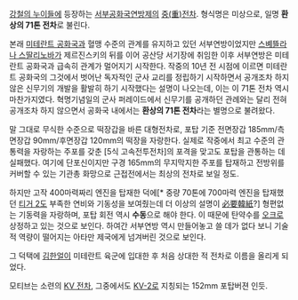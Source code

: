 [[강철의 누이들]]에 등장하는 [[서부공화국연방]]제의 [[중(重)전차]]. 형식명은 미상으로, 일명 '''환상의 71톤 전차'''로 불린다. 

본래 [[미테란트 공화국]]과 혈맹 수준의 관계를 유지하고 있던 서부연방이었지만 [[스볘뜰라나 스딸리노바]]가 제르진스키의 뒤를 이어 공산당 서기장에 취임한 이후 서부연방은 미테란트 공화국과 급속히 관계가 멀어지기 시작한다. 작중의 10년 전 시점에 이르면 미테란트 공화국의 그것에서 벗어난 독자적인 군사 교리를 정립하기 시작하면서 공개조차 하지 않은 신무기의 개발을 활발히 하기 시작했다는 설명이 나오는데, 이는 이 71톤 전차 역시 마찬가지였다. 혁명기념일의 군사 퍼레이드에서 신무기를 공개하던 관례와는 달리 전혀 공개조차 하지 않으면서 공화국 내에서는 '''환상의 71톤 전차'''라는 별명으로 불려왔다. 

말 그대로 무식한 수준으로 떡장갑을 바른 대형전차로, 포탑 기준 전면장갑 185mm/측면장갑 90mm/후면장갑 120mm의 떡장을 자랑한다. 실제로 작중에서 최고 수준의 관통력을 자랑하는 주포를 갖춘 [5식 고속전투전차]의 포격을 맞고도 포탑을 관통하는 데 실패했다. 여기에 단포신이지만 구경 165mm의 무지막지한 주포를 탑재하고 전방위를 커버할 수 있는 기관총 화망으로 근접전에서는 최상의 전차로 보일 정도. 

하지만 고작 400마력짜리 엔진을 탑재한 덕에[* 중량 70톤에 700마력 엔진을 탑재했던 [[티거 2]]도 부족한 연비와 기동성을 보여줬는데 더 이상의 설명이 [[必要韓紙]]?] 형편없는 기동력을 자랑하며, 포탑 회전 역시 '''수동'''으로 해야 한다. 이 때문에 탄약수를 [[오크]]로 상정하고 있는 것으로 보인다. 하여간 서부연방 역시 만들어놓고 쓸 데가 없다 보니 기술적 역량이 떨어지는 아타만 제국에게 넘겨버린 것으로 보인다.

그 덕택에 [[김한얼]]이 미테란트 육군에 입대한 후 처음 상대한 적 전차로 이름을 올리게 되었다.

모티브는 소련의 [[KV 전차]], 그중에서도 [[KV-2]]로 지칭되는 152mm 포탑버젼 인듯.
